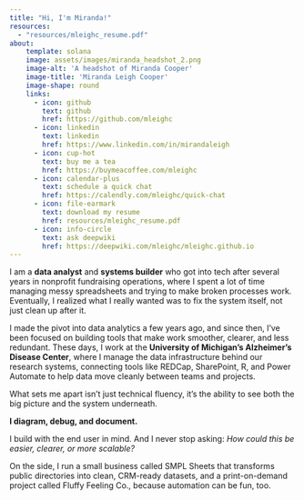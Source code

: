 ```yaml
---
title: "Hi, I'm Miranda!"
resources:
  - "resources/mleighc_resume.pdf"
about:
    template: solana
    image: assets/images/miranda_headshot_2.png
    image-alt: 'A headshot of Miranda Cooper'
    image-title: 'Miranda Leigh Cooper'
    image-shape: round
    links:
      - icon: github
        text: github
        href: https://github.com/mleighc
      - icon: linkedin
        text: linkedin
        href: https://www.linkedin.com/in/mirandaleigh
      - icon: cup-hot
        text: buy me a tea
        href: https://buymeacoffee.com/mleighc
      - icon: calendar-plus
        text: schedule a quick chat
        href: https://calendly.com/mleighc/quick-chat
      - icon: file-earmark
        text: download my resume
        href: resources/mleighc_resume.pdf
      - icon: info-circle
        text: ask deepwiki
        href: https://deepwiki.com/mleighc/mleighc.github.io
---
```


I am a **data analyst** and **systems builder** who got into tech after several years in nonprofit fundraising operations, where I spent a lot of time managing messy spreadsheets and trying to make broken processes work. Eventually, I realized what I really wanted was to fix the system itself, not just clean up after it.    

I made the pivot into data analytics a few years ago, and since then, I’ve been focused on building tools that make work smoother, clearer, and less redundant. These days, I work at the **University of Michigan’s Alzheimer’s Disease Center**, where I manage the data infrastructure behind our research systems, connecting tools like REDCap, SharePoint, R, and Power Automate to help data move cleanly between teams and projects.     
    
What sets me apart isn’t just technical fluency, it’s the ability to see both the big picture and the system underneath.     
    
**I diagram, debug, and document.**      
     
I build with the end user in mind. And I never stop asking: *How could this be easier, clearer, or more scalable?*    
     
On the side, I run a small business called SMPL Sheets that transforms public directories into clean, CRM-ready datasets, and a print-on-demand project called Fluffy Feeling Co., because automation can be fun, too.